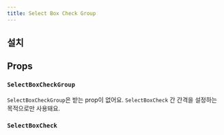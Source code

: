 ```yaml
---
title: Select Box Check Group
---
```


<ComponentExample name="select-box-check-group-preview" />

## 설치

<Installation name="select-box-check-group" />

## Props

### `SelectBoxCheckGroup`

`SelectBoxCheckGroup`은 받는 prop이 없어요. `SelectBoxCheck` 간 간격을 설정하는 목적으로만 사용돼요.

### `SelectBoxCheck`

<AutoTypeTable
  path="./registry/ui/select-box-check-group.tsx"
  name="SelectBoxCheckProps"
/>
